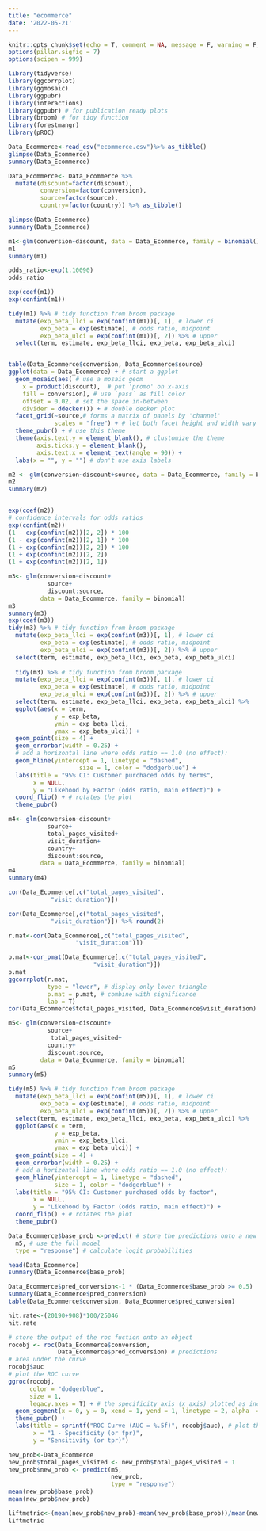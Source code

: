 ---
title: "ecommerce"
date: '2022-05-21'
---

```{r setup, include=FALSE}
knitr::opts_chunk$set(echo = T, comment = NA, message = F, warning = F, fig.align = "center")
options(pillar.sigfig = 7)
options(scipen = 999)
```
```{r Libraries}

library(tidyverse)
library(ggcorrplot)
library(ggmosaic)
library(ggpubr)
library(interactions)
library(ggpubr) # for publication ready plots
library(broom) # for tidy function
library(forestmangr)
library(pROC)


```

```{r}
Data_Ecommerce<-read_csv("ecommerce.csv")%>% as_tibble()
glimpse(Data_Ecommerce)
summary(Data_Ecommerce)

Data_Ecommerce<- Data_Ecommerce %>%
  mutate(discount=factor(discount),
         conversion=factor(conversion),
         source=factor(source),
         country=factor(country)) %>% as_tibble()

glimpse(Data_Ecommerce)
summary(Data_Ecommerce)

```

```{r constructing logistic regression model}
m1<-glm(conversion~discount, data = Data_Ecommerce, family = binomial())
m1
summary(m1)

```

```{r Discountyes Odd ratio}
odds_ratio<-exp(1.10090)
odds_ratio
```
```{r fo 95% confidence interval}
exp(coef(m1))
exp(confint(m1))

tidy(m1) %>% # tidy function from broom package
  mutate(exp_beta_llci = exp(confint(m1))[, 1], # lower ci
         exp_beta = exp(estimate), # odds ratio, midpoint
         exp_beta_ulci = exp(confint(m1))[, 2]) %>% # upper 
  select(term, estimate, exp_beta_llci, exp_beta, exp_beta_ulci)



```

```{r construct a Double decker mosaic plot}

table(Data_Ecommerce$conversion, Data_Ecommerce$source)
ggplot(data = Data_Ecommerce) + # start a ggplot
  geom_mosaic(aes( # use a mosaic geom
    x = product(discount),  # put 'promo' on x-axis
    fill = conversion), # use `pass` as fill color
    offset = 0.02, # set the space in-between
    divider = ddecker()) + # double decker plot
  facet_grid(~source,# forms a matrix of panels by 'channel'
             scales = "free") + # let both facet height and width vary
  theme_pubr() + # use this theme
  theme(axis.text.y = element_blank(), # clustomize the theme
        axis.ticks.y = element_blank(),
        axis.text.x = element_text(angle = 90)) +
  labs(x = "", y = "") # don't use axis labels

```

```{r construct the logistic regression model }
m2 <- glm(conversion~discount+source, data = Data_Ecommerce, family = binomial)
m2
summary(m2)


exp(coef(m2))
# confidence intervals for odds ratios
exp(confint(m2))
(1 - exp(confint(m2))[2, 2]) * 100
(1 - exp(confint(m2))[2, 1]) * 100
(1 + exp(confint(m2))[2, 2]) * 100
(1 + exp(confint(m2))[2, 2])
(1 + exp(confint(m2))[2, 1])
```

```{r contruct logistic regression model}
m3<- glm(conversion~discount+
           source+
           discount:source,
         data = Data_Ecommerce, family = binomial)
m3
summary(m3)
exp(coef(m3))
tidy(m3) %>% # tidy function from broom package
  mutate(exp_beta_llci = exp(confint(m3))[, 1], # lower ci
         exp_beta = exp(estimate), # odds ratio, midpoint
         exp_beta_ulci = exp(confint(m3))[, 2]) %>% # upper 
  select(term, estimate, exp_beta_llci, exp_beta, exp_beta_ulci)
  
  tidy(m3) %>% # tidy function from broom package
  mutate(exp_beta_llci = exp(confint(m3))[, 1], # lower ci
         exp_beta = exp(estimate), # odds ratio, midpoint
         exp_beta_ulci = exp(confint(m3))[, 2]) %>% # upper 
  select(term, estimate, exp_beta_llci, exp_beta, exp_beta_ulci) %>% 
  ggplot(aes(x = term, 
             y = exp_beta,
             ymin = exp_beta_llci,
             ymax = exp_beta_ulci)) +
  geom_point(size = 4) + 
  geom_errorbar(width = 0.25) +
  # add a horizontal line where odds ratio == 1.0 (no effect):
  geom_hline(yintercept = 1, linetype = "dashed", 
                    size = 1, color = "dodgerblue") + 
  labs(title = "95% CI: Customer purchaced odds by terms",
       x = NULL,
       y = "Likehood by Factor (odds ratio, main effect)") + 
  coord_flip() + # rotates the plot
  theme_pubr()


```

```{r  Build logistic regression model which predicts conversion of all available variables}
m4<- glm(conversion~discount+
           source+
           total_pages_visited+
           visit_duration+
           country+
           discount:source,
         data = Data_Ecommerce, family = binomial)
m4
summary(m4)
```

```{r Correlation between total pages visited and visit duration}
cor(Data_Ecommerce[,c("total_pages_visited",
            "visit_duration")])

cor(Data_Ecommerce[,c("total_pages_visited",
            "visit_duration")]) %>% round(2)

r.mat<-cor(Data_Ecommerce[,c("total_pages_visited",
                   "visit_duration")])

p.mat<-cor_pmat(Data_Ecommerce[,c("total_pages_visited",
                        "visit_duration")])
p.mat
ggcorrplot(r.mat,
           type = "lower", # display only lower triangle
           p.mat = p.mat, # combine with significance
           lab = T)
cor(Data_Ecommerce$total_pages_visited, Data_Ecommerce$visit_duration)

```

```{r Build logistic regression model from the m4 by removing the visit duration}
m5<- glm(conversion~discount+
           source+
            total_pages_visited+
           country+
           discount:source,
         data = Data_Ecommerce, family = binomial)
m5
summary(m5)
```

```{r Plot that will visualises the odds ratio}
tidy(m5) %>% # tidy function from broom package
  mutate(exp_beta_llci = exp(confint(m5))[, 1], # lower ci
         exp_beta = exp(estimate), # odds ratio, midpoint
         exp_beta_ulci = exp(confint(m5))[, 2]) %>% # upper
  select(term, estimate, exp_beta_llci, exp_beta, exp_beta_ulci) %>%
  ggplot(aes(x = term,
             y = exp_beta,
             ymin = exp_beta_llci,
             ymax = exp_beta_ulci)) +
  geom_point(size = 4) +
  geom_errorbar(width = 0.25) +
  # add a horizontal line where odds ratio == 1.0 (no effect):
  geom_hline(yintercept = 1, linetype = "dashed",
             size = 1, color = "dodgerblue") +
  labs(title = "95% CI: Customer purchased odds by factor",
       x = NULL,
       y = "Likehood by Factor (odds ratio, main effect)") +
  coord_flip() + # rotates the plot
  theme_pubr()
```

```{r}

Data_Ecommerce$base_prob <-predict( # store the predictions onto a new variable
  m5, # use the full model
  type = "response") # calculate logit probabilities

head(Data_Ecommerce)
summary(Data_Ecommerce$base_prob)

```

```{r}
Data_Ecommerce$pred_conversion<-1 * (Data_Ecommerce$base_prob >= 0.5)
summary(Data_Ecommerce$pred_conversion)
table(Data_Ecommerce$conversion, Data_Ecommerce$pred_conversion)

```

```{r HIT rate}

hit.rate<-(20190+908)*100/25046
hit.rate
```

```{r}

# store the output of the roc fuction onto an object
rocobj <- roc(Data_Ecommerce$conversion,
              Data_Ecommerce$pred_conversion) # predictions
# area under the curve
rocobj$auc
# plot the ROC curve
ggroc(rocobj,
      color = "dodgerblue",
      size = 1,
      legacy.axes = T) + # the specificity axis (x axis) plotted as increasing “1 - specificity”
  geom_segment(x = 0, y = 0, xend = 1, yend = 1, linetype = 2, alpha  =  0.01) + # plot the diagonal line
  theme_pubr() +
  labs(title = sprintf("ROC Curve (AUC = %.5f)", rocobj$auc), # plot the auc as title
       x = "1 - Specificity (or fpr)",
       y = "Sensitivity (or tpr)")

```

```{r}
new_prob<-Data_Ecommerce
new_prob$total_pages_visited <- new_prob$total_pages_visited + 1
new_prob$new_prob <- predict(m5,
                             new_prob,
                             type = "response")
mean(new_prob$base_prob)
mean(new_prob$new_prob)

```

```{r}
liftmetric<-(mean(new_prob$new_prob)-mean(new_prob$base_prob))/mean(new_prob$base_prob)
liftmetric
```